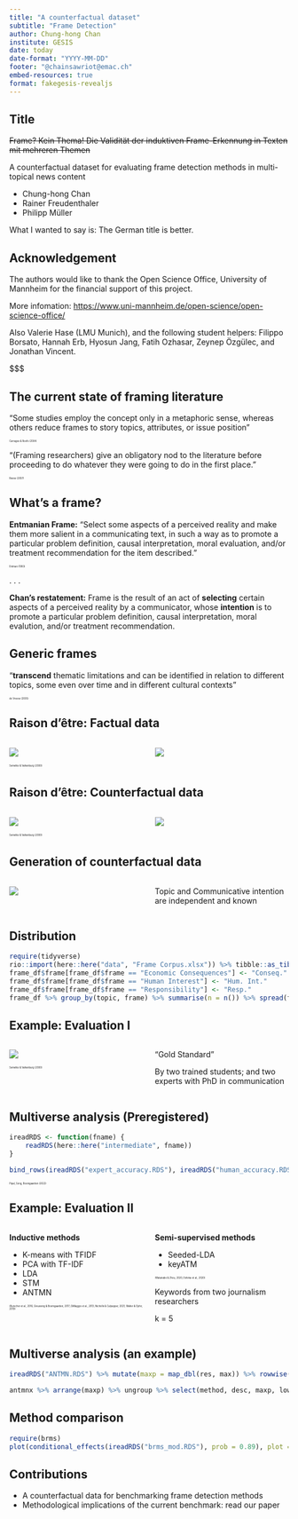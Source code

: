 ```yaml
---
title: "A counterfactual dataset"
subtitle: "Frame Detection"
author: Chung-hong Chan
institute: GESIS
date: today
date-format: "YYYY-MM-DD"
footer: "@chainsawriot@emac.ch"
embed-resources: true
format: fakegesis-revealjs
---
```


## Title

~~Frame? Kein Thema! Die Validität der induktiven Frame-Erkennung in Texten mit mehreren Themen~~

A counterfactual dataset for evaluating frame detection methods in multi-topical news content

* Chung-hong Chan
* Rainer Freudenthaler
* Philipp Müller

::: {.notes}
What I wanted to say is: The German title is better.
:::

## Acknowledgement

The authors would like to thank the Open Science Office, University of Mannheim for the financial support of this project.

More infomation: [https://www.uni-mannheim.de/open-science/open-science-office/](https://www.uni-mannheim.de/open-science/open-science-office/)

Also Valerie Hase (LMU Munich), and the following student helpers: Filippo Borsato, Hannah Erb, Hyosun Jang, Fatih Ozhasar, Zeynep Özgülec, and Jonathan Vincent.

::: {.notes}
$$$
:::

## The current state of framing literature

"Some studies employ the concept only in a metaphoric sense, whereas others reduce frames to story topics, attributes, or issue position"

::: {style="font-size: 0.3em"}
Carragee & Roefs (2004)
:::

"(Framing researchers) give an obligatory nod to the literature before proceeding to do whatever they were going to do in the first place."

::: {style="font-size: 0.3em"}
Reese (2007)
:::

## What's a frame?

**Entmanian Frame:** "Select some aspects of a perceived reality and make them more salient in a communicating text, in such a way as to promote a particular problem definition, causal interpretation, moral evaluation, and/or treatment recommendation for the item described."

::: {style="font-size: 0.3em"}
Entman (1993)
:::

. . .

**Chan's restatement:** Frame is the result of an act of **selecting** certain aspects of a perceived reality by a communicator, whose **intention** is to promote a particular problem definition, causal interpretation, moral evalution, and/or treatment recommendation.

## Generic frames

"**transcend** thematic limitations and can be identified in relation to different topics, some even over time and in different cultural contexts" 

::: {style="font-size: 0.3em"}
de Vreese (2005)
:::

## Raison d'être: Factual data

:::: {.columns}

::: {.column width="50%"}
![](valk.png)

::: {style="font-size: 0.3em"}
Semetko & Valkenburg (2000)
:::

:::

::: {.column width="50%"}
![](dag1.png)
:::

::::

## Raison d'être: Counterfactual data

:::: {.columns}

::: {.column width="50%"}
![](valk.png)

::: {style="font-size: 0.3em"}
Semetko & Valkenburg (2000)
:::

:::

::: {.column width="50%"}
![](dag2.png)
:::

::::

## Generation of counterfactual data

:::: {.columns}
::: {.column width="50%"}

![](counterfactual.png)

:::

::: {.column width="50%"}
Topic and Communicative intention are independent and known

:::

::::

## Distribution

```r
require(tidyverse)
rio::import(here::here("data", "Frame Corpus.xlsx")) %>% tibble::as_tibble() -> frame_df
frame_df$frame[frame_df$frame == "Economic Consequences"] <- "Conseq."
frame_df$frame[frame_df$frame == "Human Interest"] <- "Hum. Int."
frame_df$frame[frame_df$frame == "Responsibility"] <- "Resp."
frame_df %>% group_by(topic, frame) %>% summarise(n = n()) %>% spread(frame, n) %>% ungroup %>% knitr::kable()
```

## Example: Evaluation I

:::: {.columns}

::: {.column width="50%"}
![](generic.png)

::: {style="font-size: 0.3em"}
Semetko & Valkenburg (2000)
:::

:::

::: {.column width="50%"}
"Gold Standard"

By two trained students; and two experts with PhD in communication
:::

::::

## Multiverse analysis (Preregistered)

```r
ireadRDS <- function(fname) {
    readRDS(here::here("intermediate", fname))
}

bind_rows(ireadRDS("expert_accuracy.RDS"), ireadRDS("human_accuracy.RDS")) %>% mutate(expert = c(rep(TRUE, 7), rep(FALSE, 5))) %>% mutate(se = sqrt((maxp * (1 - maxp)) / 100), upper = maxp + (1.59 * se), lower = maxp - (1.59 * se)) %>% arrange(maxp) %>% ggplot(aes(x = maxp, y = reorder(desc, maxp), col = expert, xmin = lower, xmax = upper)) + geom_pointrange() + xlim(0, 1) + geom_vline(aes(xintercept = 0.2, alpha = 0.5), linetype = "dashed") + geom_vline(aes(xintercept = 0.3, alpha = 0.5), linetype = "dashed") + xlab(expression(CCR[max])) + ylab("Treatment") + scale_color_manual(values = c("#000000", "#BBBBBB")) +  theme_minimal() + theme(legend.position = "none")
```

::: {style="font-size: 0.3em"}
Pipal, Song, Boomgaarden (2022)
:::

## Example: Evaluation II

:::: {.columns}

::: {.column width="50%"}
**Inductive methods**

* K-means with TFIDF 
* PCA with TF-IDF 
* LDA 
* STM 
* ANTMN 

::: {style="font-size: 0.3em"}
(Burscher et al., 2016; Greussing & Boomgaarden, 2017; DiMaggio et al., 2013; Nicholls & Culpepper, 2021; Walter & Ophir, 2019)
:::


:::

::: {.column width="50%"}
**Semi-supervised methods**

* Seeded-LDA
* keyATM

::: {style="font-size: 0.3em"}
(Watanabe & Zhou, 2020; Eshima et al., 2020)
:::

Keywords from two journalism researchers

k = 5
:::

::::

## Multiverse analysis (an example)

```r
ireadRDS("ANTMN.RDS") %>% mutate(maxp = map_dbl(res, max)) %>% rowwise() %>% mutate(desc = paste0(words, ifelse(stopwords, ", sw", ""), ifelse(trim, ", s/d", ""), ", Alpha: ", alpha, ", kf: ", k_factor), se = sqrt((maxp * (1 - maxp)) / 100), upper = maxp + (1.59 * se), lower = maxp - (1.59 * se), method = "ANTMN") -> antmnx

antmnx %>% arrange(maxp) %>% ungroup %>% select(method, desc, maxp, lower, upper) %>% ggplot(aes(x = maxp, y = reorder(desc, maxp), xmin = lower, xmax = upper)) + geom_pointrange() + xlim(0, 1) + geom_vline(aes(xintercept = 0.2, alpha = 0.5), linetype = "dashed") + geom_vline(aes(xintercept = 0.3, alpha = 0.5), linetype = "dashed") + xlab(expression(CCR[max])) + ylab("Treatment") + theme_minimal() + theme(legend.position = "none", axis.text.y = element_text(size = 3))
```

## Method comparison

```r
require(brms)
plot(conditional_effects(ireadRDS("brms_mod.RDS"), prob = 0.89), plot = FALSE)[[1]] + coord_flip() + geom_hline(aes(yintercept = 0.2, alpha = 0.5), linetype = "dashed") + geom_hline(aes(yintercept = 0.3, alpha = 0.5), linetype = "dashed") +  ylab(expression(CCR[max])) + xlab("Method type") + theme_minimal() + theme(legend.position = "none")
```

## Contributions

* A counterfactual data for benchmarking frame detection methods
* Methodological implications of the current benchmark: read our paper
